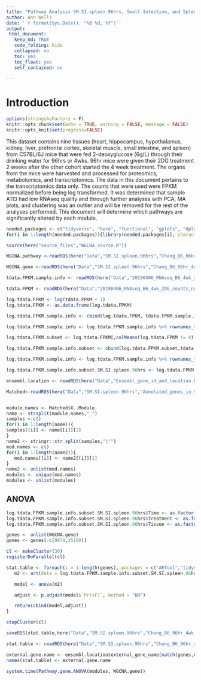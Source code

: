 ```yaml
---
title: "Pathway Analysis SM.SI.spleen.96hrs, Small Intestine, and Spleen 96hrs"
author: Ann Wells
date: '`r format(Sys.Date(), "%B %d, %Y")`'
output:
 html_document:
   keep_md: TRUE
   code_folding: hide
   collapsed: no
   toc: yes
   toc_float: yes
   self_contained: no
   
---
```


<link rel="stylesheet" type="text/css" href="https://cdn.datatables.net/1.10.5/css/jquery.dataTables.min.css">
<script src="https://code.jquery.com/jquery-2.1.2.min.js"></script>
<script src="https://cdn.datatables.net/1.10.5/js/jquery.dataTables.min.js"></script>

<script type="text/javascript">
         $(document).ready(function() {
             $("table").DataTable();
         } );
</script>

# Introduction

```r
options(stringsAsFactors = F)
knitr::opts_chunk$set(echo = TRUE, warning = FALSE, message = FALSE)
knitr::opts_knit$set(progress=FALSE)

```

This dataset contains nine tissues (heart, hippocampus, hypothalamus, kidney, liver, prefrontal cortex, skeletal muscle, small intestine, and spleen) from C57BL/6J mice that were fed 2-deoxyglucose (6g/L) through their drinking water for 96hrs or 4wks. 96hr mice were given their 2DG treatment 2 weeks after the other cohort started the 4 week treatment. The organs from the mice were harvested and processed for proteomics, metabolomics, and transcriptomics. The data in this document pertains to the transcriptomics data only. The counts that were used were FPKM normalized before being log transformed. It was determined that sample A113 had low RNAseq quality and through further analyses with PCA, MA plots, and clustering was an outlier and will be removed for the rest of the analyses performed. This document will determine which pathways are significantly altered by each module.

```r
needed.packages <- c("tidyverse", "here", "functional", "gplots", "dplyr", "GeneOverlap", "R.utils", "reshape2","magrittr","data.table", "RColorBrewer","preprocessCore", "ARTool","emmeans", "phia", "gprofiler2","rlist", "plotly","kableExtra","foreach","doParallel","doFuture","downloadthis")
for(i in 1:length(needed.packages)){library(needed.packages[i], character.only = TRUE)}

source(here("source_files","WGCNA_source.R"))
```

```r
WGCNA.pathway <-readRDS(here("Data","SM.SI.spleen.96hrs","Chang_B6_96hr_4wk_gprofiler_pathway_annotation_list_SM_SI_spleen_96hrs_WGCNA.RData"))

WGCNA.gene <-readRDS(here("Data","SM.SI.spleen.96hrs","Chang_B6_96hr_4wk_gprofiler_gene_annotation_list_SM_SI_spleen_96hrs_WGCNA.RData"))

tdata.FPKM.sample.info <- readRDS(here("Data","20190406_RNAseq_B6_4wk_2DG_counts_phenotypes.RData"))

tdata.FPKM <- readRDS(here("Data","20190406_RNAseq_B6_4wk_2DG_counts_numeric.RData"))

log.tdata.FPKM <- log(tdata.FPKM + 1)
log.tdata.FPKM <- as.data.frame(log.tdata.FPKM)

log.tdata.FPKM.sample.info <- cbind(log.tdata.FPKM, tdata.FPKM.sample.info[,27238:27240])  

log.tdata.FPKM.sample.info <- log.tdata.FPKM.sample.info %>% rownames_to_column() %>% filter(rowname != "A113") %>% column_to_rownames()

log.tdata.FPKM.subset <- log.tdata.FPKM[,colMeans(log.tdata.FPKM != 0) > 0.5] 

log.tdata.FPKM.sample.info.subset <- cbind(log.tdata.FPKM.subset,tdata.FPKM.sample.info[,27238:27240])  

log.tdata.FPKM.sample.info <- log.tdata.FPKM.sample.info %>% rownames_to_column() %>% filter(rowname != "A113") %>% column_to_rownames()

log.tdata.FPKM.sample.info.subset.SM.SI.spleen.96hrs <- log.tdata.FPKM.sample.info.subset %>% rownames_to_column() %>% filter(Tissue %in% c("Skeletal Muscle", "Small Intestine", "Spleen")) %>% filter(Time == "96 hrs") %>% column_to_rownames()

ensembl.location <- readRDS(here("Data","Ensembl_gene_id_and_location.RData"))

Matched<-readRDS(here("Data","SM.SI.spleen.96hrs","Annotated_genes_in_SM_SI_spleen_96hrs_WGCNA_Chang_B6_96hr_4wk.RData"))


module.names <- Matched$X..Module.
name <- strsplit(module.names,"_")
samples <-c()
for(i in 1:length(name)){
samples[[i]] <- name[[i]][2]
}  
name2 <- stringr::str_split(samples,"\"")
mod.names <- c()
for(i in 1:length(name2)){
   mod.names[[i]] <- name2[[i]][1]
}
name2 <- unlist(mod.names)
modules <- unique(mod.names)
modules <- unlist(modules)
```

## ANOVA {.tabset .tabset-fade .tabset-pills}
```r
log.tdata.FPKM.sample.info.subset.SM.SI.spleen.96hrs$Time <- as.factor(log.tdata.FPKM.sample.info.subset.SM.SI.spleen.96hrs$Time)
log.tdata.FPKM.sample.info.subset.SM.SI.spleen.96hrs$Treatment <- as.factor(log.tdata.FPKM.sample.info.subset.SM.SI.spleen.96hrs$Treatment)
log.tdata.FPKM.sample.info.subset.SM.SI.spleen.96hrs$Tissue <- as.factor(log.tdata.FPKM.sample.info.subset.SM.SI.spleen.96hrs$Tissue)

genes <- unlist(WGCNA.gene)
genes <- genes[-c(9870,25160)]
```

```r

cl <- makeCluster(30)
registerDoParallel(cl)

stat.table <- foreach(i = 1:length(genes),.packages = c("ARTool","tidyverse","kableExtra")) %dopar% {
   m2 <- art(data = log.tdata.FPKM.sample.info.subset.SM.SI.spleen.96hrs, log.tdata.FPKM.sample.info.subset.SM.SI.spleen.96hrs[,genes[i]] ~ Tissue*Treatment)

   model <- anova(m2)

   adjust <- p.adjust(model$`Pr(>F)`, method = "BH")

   return(cbind(model,adjust))
}

stopCluster(cl)

saveRDS(stat.table,here("Data","SM.SI.spleen.96hrs","Chang_B6_96hr_4wk_WGCNA_gene_ANOVA_ART_SM_SI_spleen_96hrs.RData"))
```

```r

stat.table <- readRDS(here("Data","SM.SI.spleen.96hrs","Chang_B6_96hr_4wk_WGCNA_gene_ANOVA_ART_SM_SI_spleen_96hrs.RData"))

external.gene.name <- ensembl.location$external_gene_name[match(genes,ensembl.location$ensembl_gene_id)] 
names(stat.table) <- external.gene.name

system.time(Pathway.gene.ANOVA(modules, WGCNA.gene))
```
